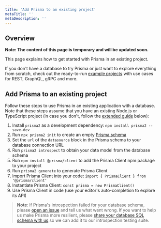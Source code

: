 ```yaml
---
title: 'Add Prisma to an existing project'
metaTitle: ''
metaDescription: ''
---
```


## Overview

**Note: The content of this page is temporary and will be updated soon.**

This page explains how to get started with Prisma in an existing project.

If you don't have a database to try Prisma or just want to explore everything from scratch, check out the ready-to-run [example projects](https://github.com/prisma/prisma-examples/) with use cases for REST, GraphQL, gRPC and more.

## Add Prisma to an existing project

Follow these steps to use Prisma in an existing application with a database. Note that these steps assume that you have an existing Node.js or TypeScript project (in case you don't, follow the [extended guide](#extended-guide) below):

1. Install `prisma2` as a development dependency: `npm install prisma2 --save-dev`
1. Run `npx prisma2 init` to create an empty [Prisma schema]()
1. Set the `url` of the `datasource` block in the Prisma schema to your database connection URL
1. Run `prisma2 introspect` to obtain your data model from the database schema
1. Run `npm install @prisma/client` to add the Prisma Client npm package to your project
1. Run `prisma2 generate` to generate Prisma Client
1. Import Prisma Client into your code: `import { PrismaClient } from '@prisma/client'`
1. Instantiate Prisma Client: `const prisma = new PrismaClient()`
1. Use Prisma Client in code (use your editor's auto-completion to explore its API)

> **Note**: If Prisma's introspection failed for your database schema, please [open an issue](https://github.com/prisma/prisma2/issues/new) and tell us what went wrong. If you want to help us make Prisma more resilient, please [share your database SQL schema with us](https://github.com/prisma/prisma2/issues/757) so we can add it to our introspection testing suite.
